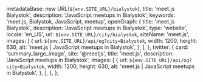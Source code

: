 
  metadataBase: new URL(`${env.SITE_URL}/bialystok`),
  title: 'meet.js Białystok',
  description: 'JavaScript meetups in Białystok',
  keywords: 'meet.js, Białystok, JavaScript, meetup',
  openGraph: {
    title: 'meet.js Białystok',
    description: 'JavaScript meetups in Białystok',
    type: 'website',
    locale: 'en_US',
    url: `${env.SITE_URL}/city/bialystok`,
    siteName: 'meet.js',
    images: [
      {
        url: `${env.SITE_URL}/api/og?city=Białystok`,
        width: 1200,
        height: 630,
        alt: 'meet.js | JavaScript meetups in Białystok',
      },
    ],
  },
  twitter: {
    card: 'summary_large_image',
    site: '@meetjs',
    title: 'meet.js',
    description: 'JavaScript meetups in Białystok',
    images: [
      {
        url: `${env.SITE_URL}/api/og?city=Białystok`,
        width: 1200,
        height: 630,
        alt: 'meet.js | JavaScript meetups in Białystok',
      },
    ],
  },
};

<CityBanner city="Białystok" background="city/bialystok.jpg" />

<EventSection city="Białystok" />

<FAQ questions={BialystokFAQ} />

<Organizers city="Białystok" organizers={BialystokOrganizers} />

<CityEmail email="hello@meetjs.bialystok.pl" />
